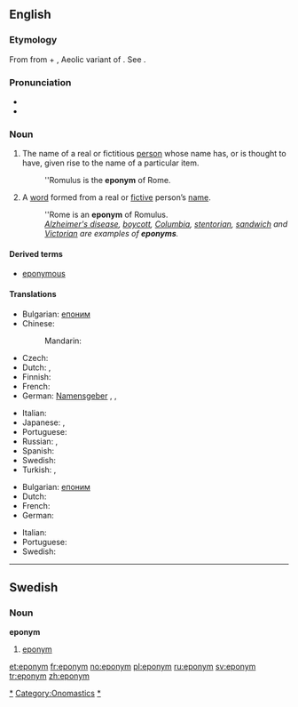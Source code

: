 {{was wotd|2006|November|18}}
{{wikipedia}}

==English==

===Etymology===
From {{etyl|grc|en}} {{term|ἐπώνυμος|tr=epōnumos|lang=grc|sc=polytonic}} from {{term|ἐπί||upon|tr=epi|lang=grc|sc=polytonic}} + {{term|ὄνυμα|tr=onuma|lang=grc|sc=polytonic}}, Aeolic variant of {{term|ὄνομα||name|tr=onoma|lang=grc|sc=polytonic}}.  See {{term|-onym}}.

===Pronunciation===
* {{IPA|/ˈɛpənɪm/}}
* {{audio|en-us-eponym.ogg|Audio (US)}}

===Noun===
{{en-noun}}

# The name of a real or fictitious [[person]] whose name has, or is thought to have, given rise to the name of a particular item.
#: ''Romulus is the '''eponym''' of Rome.
# A [[word]] formed from a real or [[fictive]] person’s [[name]].
#: ''Rome is an '''eponym''' of Romulus.
#: ''[[Alzheimer's disease]], [[boycott]], [[Columbia]], [[stentorian]], [[sandwich]] and [[Victorian]] are examples of '''eponyms'''.''

====Derived terms====
* [[eponymous]]

====Translations====
{{trans-top|name of a person that has given rise to the name of something}}
* Bulgarian: [[епоним]] {{m}}
* Chinese:
*: Mandarin: {{t|zh|名祖|tr=míngzǔ|sc=Hani}}
* Czech: {{t-|cs|eponymum|n}}
* Dutch: {{t+|nl|eponiem|n}}, {{t|nl|naamgever|m}}
* Finnish: {{t-|fi|eponyymi}}
* French: {{t+|fr|éponyme|m}}
* German: [[Namensgeber]] {{m}}, {{t|de|Namensgeber|m}}, {{t|de|Eponym|n}}
{{trans-mid}}
* Italian: {{t+|it|eponimo|m}}
* Japanese: {{t-|ja|名祖}}, {{t|ja|名祖|tr=なおや, naoya|sc=Jpan}}
* Portuguese: {{t-|pt|epônimo|m}}
* Russian: {{t+|ru|эпоним|m}}, {{t|ru|эпоним|m|tr=epónim|sc=Cyrl}}
* Spanish: {{t+|es|epónimo|m}}
* Swedish: {{t-|sv|eponym |c}}
* Turkish: {{qualifier|psychology}} {{t|tr|eponim}}, {{t|tr|ad veren}}
{{trans-bottom}}

{{trans-top|word formed from a person’s name}}
* Bulgarian: [[епоним]] {{m}}
* Dutch: {{t+|nl|eponiem|n}}
* French: {{t|fr|éponyme|m}}
* German: {{t-|de|Eponym|n}}
{{trans-mid}}
* Italian: {{t+|it|eponimo|m}}
* Portuguese: {{t-|pt|epônimo|m}}
* Swedish: {{t-|sv|eponym |c}}
{{trans-bottom}}

[[Category:Eponyms|*]]
[[Category:Onomastics]]

----

==Swedish==

===Noun===
{{sv-noun-reg-er}}
'''eponym''' {{c}}

# [[#English|eponym]]

[[Category:Swedish eponyms|*]]

[[et:eponym]]
[[fr:eponym]]
[[no:eponym]]
[[pl:eponym]]
[[ru:eponym]]
[[sv:eponym]]
[[tr:eponym]]
[[zh:eponym]]